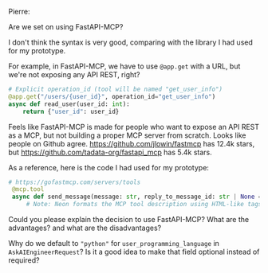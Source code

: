Pierre:

Are we set on using FastAPI-MCP? 

I don't think the syntax is very good, comparing with the library I had used for my prototype.

For example, in FastAPI-MCP, we have to use `@app.get` with a URL, but we're not exposing any API REST, right?

```python
# Explicit operation_id (tool will be named "get_user_info")
@app.get("/users/{user_id}", operation_id="get_user_info")
async def read_user(user_id: int):
    return {"user_id": user_id}
```

Feels like FastAPI-MCP is made for people who want to expose an API REST as a MCP, but not building a proper MCP server from scratch. Looks like people on Github agree. https://github.com/jlowin/fastmcp has 12.4k stars, but https://github.com/tadata-org/fastapi_mcp has 5.4k stars.

As a reference, here is the code I had used for my prototype:

```python
# https://gofastmcp.com/servers/tools
 @mcp.tool
 async def send_message(message: str, reply_to_message_id: str | None = None) -> dict[str, str]:
     # Note: Neon formats the MCP tool description using HTML-like tags for sections such as <use_case>, <workflow>, <important_notes>, <example>, <next_steps>, and <error_handling>.
```

Could you please explain the decision to use FastAPI-MCP? What are the advantages? and what are the disadvantages?

Why do we default to `"python"` for `user_programming_language` in `AskAIEngineerRequest`? Is it a good idea to make that field optional instead of required?
